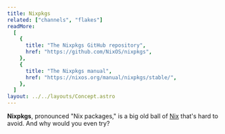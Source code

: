 ```yaml
---
title: Nixpkgs
related: ["channels", "flakes"]
readMore:
  [
    {
      title: "The Nixpkgs GitHub repository",
      href: "https://github.com/NixOS/nixpkgs",
    },
    {
      title: "The Nixpkgs manual",
      href: "https://nixos.org/manual/nixpkgs/stable/",
    },
  ]
layout: ../../layouts/Concept.astro
---
```


**Nixpkgs**, pronounced "Nix packages," is a big old ball of [Nix] that's hard to avoid. And why
would you even try?

[nix]: https://nixos.org
